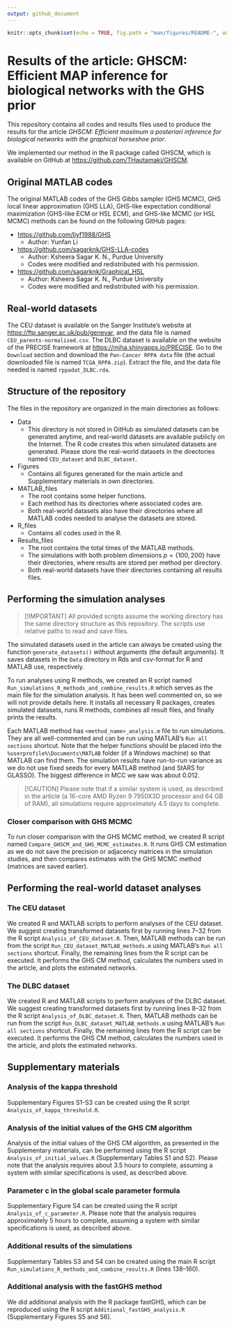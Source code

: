 ```yaml
---
output: github_document
---
```


```r
knitr::opts_chunk$set(echo = TRUE, fig.path = "man/figures/README-", out.width = "100%")
```

# Results of the article: GHSCM: Efficient MAP inference for biological networks with the GHS prior

This repository contains all codes and results files used to produce the results for the article *GHSCM: Efficient maximum a posteriori inference for biological networks with the graphical horseshoe prior*.

We implemented our method in the R package called GHSCM, which is available on GitHub at <https://github.com/THautamaki/GHSCM>.

## Original MATLAB codes

The original MATLAB codes of the GHS Gibbs sampler (GHS MCMC), GHS local linear approximation (GHS LLA), GHS-like expectation conditional maximization (GHS-like ECM or HSL ECM), and GHS-like MCMC (or HSL MCMC) methods can be found on the following GitHub pages:

-   <https://github.com/liyf1988/GHS>
    -   Author: Yunfan Li
-   <https://github.com/sagarknk/GHS-LLA-codes>
    -   Author: Ksheera Sagar K. N., Purdue University
    -   Codes were modified and redistributed with his permission.
-   <https://github.com/sagarknk/Graphical_HSL>
    -   Author: Ksheera Sagar K. N., Purdue University
    -   Codes were modified and redistributed with his permission.

## Real-world datasets

The CEU dataset is available on the Sanger Institute's website at <https://ftp.sanger.ac.uk/pub/genevar>, and the data file is named `CEU_parents-normalised.csv`. The DLBC dataset is available on the website of the PRECISE framework at <https://mjha.shinyapps.io/PRECISE>. Go to the `Download` section and download the `Pan-Cancer RPPA data` file (the actual downloaded file is named `TCGA_RPPA.zip`). Extract the file, and the data file needed is named `rppadat_DLBC.rda`.

## Structure of the repository

The files in the repository are organized in the main directories as follows:

-   Data
    -   This directory is not stored in GitHub as simulated datasets can be generated anytime, and real-world datasets are available publicly on the Internet. The R code creates this when simulated datasets are generated. Please store the real-world datasets in the directories named `CEU_dataset` and `DLBC_dataset`.
-   Figures
    -   Contains all figures generated for the main article and Supplementary materials in own directories.
-   MATLAB_files
    -   The root contains some helper functions.
    -   Each method has its directories where associated codes are.
    -   Both real-world datasets also have their directories where all MATLAB codes needed to analyse the datasets are stored.
-   R_files
    -   Contains all codes used in the R.
-   Results_files
    -   The root contains the total times of the MATLAB methods.
    -   The simulations with both problem dimensions $p = \{100, 200\}$ have their directories, where results are stored per method per directory.
    -   Both real-world datasets have their directories containing all results files.

## Performing the simulation analyses

> [!IMPORTANT]
> All provided scripts assume the working directory has the same directory structure as this repository. The scripts use relative paths to read and save files.

The simulated datasets used in the article can always be created using the function `generate_datasets()` without arguments (the default arguments). It saves datasets in the `Data` directory in Rds and csv-format for R and MATLAB use, respectively.

To run analyses using R methods, we created an R script named `Run_simulations_R_methods_and_combine_results.R` which serves as the main file for the simulation analysis. It has been well commented on, so we will not provide details here. It installs all necessary R packages, creates simulated datasets, runs R methods, combines all result files, and finally prints the results.

Each MATLAB method has `<method_name>_analysis.m` file to run simulations. They are all well-commented and can be run using MATLAB's `Run all sections` shortcut. Note that the helper functions should be placed into the `%userprofile%\Documents\MATLAB` folder (if a Windows machine) so that MATLAB can find them. The simulation results have run-to-run variance as we do not use fixed seeds for every MATLAB method (and StARS for GLASSO). The biggest difference in MCC we saw was about 0.012.

>[!CAUTION]
>Please note that if a similar system is used, as described in the article (a 16-core AMD Ryzen 9 7950X3D processor and 64 GB of RAM), all simulations require approximately 4.5 days to complete.

### Closer comparison with GHS MCMC

To run closer comparison with the GHS MCMC method, we created R script named `Compare_GHSCM_and_GHS_MCMC_estimates.R`. It runs GHS CM estimation as we do not save the precision or adjacency matrices in the simulation studies, and then compares estimates with the GHS MCMC method (matrices are saved earlier).

## Performing the real-world dataset analyses

### The CEU dataset

We created R and MATLAB scripts to perform analyses of the CEU dataset. We suggest creating transformed datasets first by running lines 7--32 from the R script `Analysis_of_CEU_dataset.R`. Then, MATLAB methods can be run from the script `Run_CEU_dataset_MATLAB_methods.m` using MATLAB's `Run all sections` shortcut. Finally, the remaining lines from the R script can be executed. It performs the GHS CM method, calculates the numbers used in the article, and plots the estimated networks.

### The DLBC dataset

We created R and MATLAB scripts to perform analyses of the DLBC dataset. We suggest creating transformed datasets first by running lines 8--32 from the R script `Analysis_of_DLBC_dataset.R`. Then, MATLAB methods can be run from the script `Run_DLBC_dataset_MATLAB_methods.m` using MATLAB's `Run all sections` shortcut. Finally, the remaining lines from the R script can be executed. It performs the GHS CM method, calculates the numbers used in the article, and plots the estimated networks.

## Supplementary materials

### Analysis of the kappa threshold

Supplementary Figures S1-S3 can be created using the R script `Analysis_of_kappa_threshold.R`.

### Analysis of the initial values of the GHS CM algorithm

Analysis of the initial values of the GHS CM algorithm, as presented in the Supplementary materials, can be performed using the R script `Analysis_of_initial_values.R` (Supplementary Tables S1 and S2). Please note that the analysis requires about 3.5 hours to complete, assuming a system with similar specifications is used, as described above.

### Parameter c in the global scale parameter formula

Supplementary Figure S4 can be created using the R script `Analysis_of_c_parameter.R`. Please note that the analysis requires approximately 5 hours to complete, assuming a system with similar specifications is used, as described above.

### Additional results of the simulations

Supplementary Tables S3 and S4 can be created using the main R script `Run_simulations_R_methods_and_combine_results.R` (lines 138--160).

### Additional analysis with the fastGHS method

We did additional analysis with the R package fastGHS, which can be reproduced using the R script `Additional_fastGHS_analysis.R` (Supplementary Figures S5 and S6).

